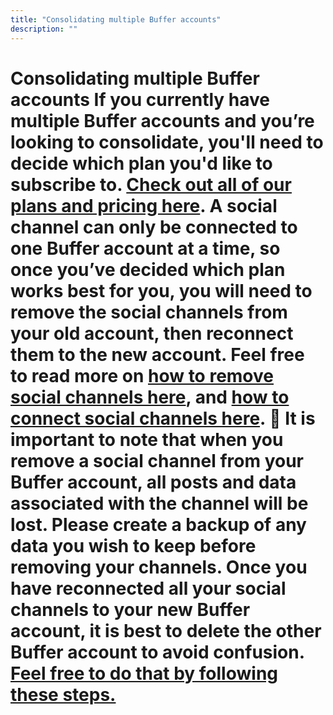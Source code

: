 ```yaml
---
title: "Consolidating multiple Buffer accounts"
description: ""
---
```


# Consolidating multiple Buffer accounts If you currently have multiple Buffer accounts and you’re looking to consolidate, you'll need to decide which plan you'd like to subscribe to. [Check out all of our plans and pricing here](https://buffer.com/pricing). A social channel can only be connected to one Buffer account at a time, so once you’ve decided which plan works best for you, you will need to remove the social channels from your old account, then reconnect them to the new account. Feel free to read more on [how to remove social channels here](https://buffer.helpscoutdocs.com/article/575-removing-a-channel-from-buffer), and [how to connect social channels here](https://buffer.helpscoutdocs.com/article/564-connecting-your-channels-to-buffer). 📝 It is important to note that when you remove a social channel from your Buffer account, all posts and data associated with the channel will be lost. Please create a backup of any data you wish to keep before removing your channels. Once you have reconnected all your social channels to your new Buffer account, it is best to delete the other Buffer account to avoid confusion. [Feel free to do that by following these steps.](https://buffer.helpscoutdocs.com/article/541-how-to-cancel-your-subscription-or-delete-your-account)